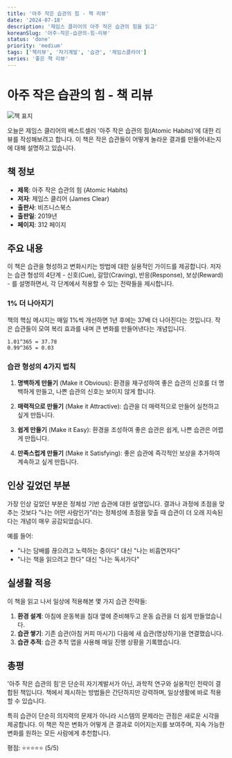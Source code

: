 ```yaml
---
title: '아주 작은 습관의 힘 - 책 리뷰'
date: '2024-07-18'
description: '제임스 클리어의 아주 작은 습관의 힘을 읽고'
koreanSlug: '아주-작은-습관의-힘-리뷰'
status: 'done'
priority: 'medium'
tags: ['책리뷰', '자기계발', '습관', '제임스클리어']
series: '좋은 책 리뷰'
---
```


# 아주 작은 습관의 힘 - 책 리뷰

![책 표지](https://i.imgur.com/example.jpg)

오늘은 제임스 클리어의 베스트셀러 '아주 작은 습관의 힘(Atomic Habits)'에 대한 리뷰를 작성해보려고 합니다. 이 책은 작은 습관들이 어떻게 놀라운 결과를 만들어내는지에 대해 설명하고 있습니다.

## 책 정보

- **제목**: 아주 작은 습관의 힘 (Atomic Habits)
- **저자**: 제임스 클리어 (James Clear)
- **출판사**: 비즈니스북스
- **출판일**: 2019년
- **페이지**: 312 페이지

## 주요 내용

이 책은 습관을 형성하고 변화시키는 방법에 대한 실용적인 가이드를 제공합니다. 저자는 습관 형성의 4단계 - 신호(Cue), 갈망(Craving), 반응(Response), 보상(Reward) - 를 설명하면서, 각 단계에서 적용할 수 있는 전략들을 제시합니다.

### 1% 더 나아지기

책의 핵심 메시지는 매일 1%씩 개선하면 1년 후에는 37배 더 나아진다는 것입니다. 작은 습관들이 모여 복리 효과를 내며 큰 변화를 만들어낸다는 개념입니다.

```
1.01^365 = 37.78
0.99^365 = 0.03
```

### 습관 형성의 4가지 법칙

1. **명백하게 만들기** (Make it Obvious): 환경을 재구성하여 좋은 습관의 신호를 더 명백하게 만들고, 나쁜 습관의 신호는 보이지 않게 합니다.

2. **매력적으로 만들기** (Make it Attractive): 습관을 더 매력적으로 만들어 실천하고 싶게 만듭니다.

3. **쉽게 만들기** (Make it Easy): 환경을 조성하여 좋은 습관은 쉽게, 나쁜 습관은 어렵게 만듭니다.

4. **만족스럽게 만들기** (Make it Satisfying): 좋은 습관에 즉각적인 보상을 추가하여 계속하고 싶게 만듭니다.

## 인상 깊었던 부분

가장 인상 깊었던 부분은 정체성 기반 습관에 대한 설명입니다. 결과나 과정에 초점을 맞추는 것보다 "나는 어떤 사람인가"라는 정체성에 초점을 맞출 때 습관이 더 오래 지속된다는 개념이 매우 공감되었습니다.

예를 들어:
- "나는 담배를 끊으려고 노력하는 중이다" 대신 "나는 비흡연자다"
- "나는 책을 읽으려고 한다" 대신 "나는 독서가다"

## 실생활 적용

이 책을 읽고 나서 일상에 적용해본 몇 가지 습관 전략들:

1. **환경 설계**: 아침에 운동복을 침대 옆에 준비해두고 운동 습관을 더 쉽게 만들었습니다.
2. **습관 쌓기**: 기존 습관(아침 커피 마시기) 다음에 새 습관(명상하기)을 연결했습니다.
3. **습관 추적**: 습관 추적 앱을 사용해 매일 진행 상황을 기록했습니다.

## 총평

'아주 작은 습관의 힘'은 단순히 자기계발서가 아닌, 과학적 연구와 실용적인 전략이 결합된 책입니다. 책에서 제시하는 방법들은 간단하지만 강력하며, 일상생활에 바로 적용할 수 있습니다.

특히 습관이 단순히 의지력의 문제가 아니라 시스템의 문제라는 관점은 새로운 시각을 제공합니다. 이 책은 작은 변화가 어떻게 큰 결과로 이어지는지를 보여주며, 지속 가능한 변화를 원하는 모든 사람에게 추천합니다.

평점: ⭐⭐⭐⭐⭐ (5/5) 